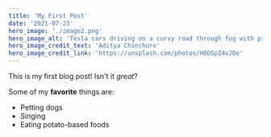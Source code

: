 ```yaml
---
title: 'My First Post'
date: '2021-07-23'
hero_image: './image2.png'
hero_image_alt: 'Tesla cars driving on a curvy road through fog with pine trees to the sides of the road'
hero_image_credit_text: 'Aditya Chinchure'
hero_image_credit_link: 'https://unsplash.com/photos/H0OSpZ4vJDo'
---
```


This is my first blog post! Isn't it _great_?

Some of my **favorite** things are:

- Petting dogs
- Singing
- Eating potato-based foods

